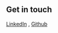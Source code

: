 ## Get in touch

[LinkedIn](https://www.linkedin.com/in/mark-c-hall/) , [Github](https://www.github.com/mark-c-hall)
